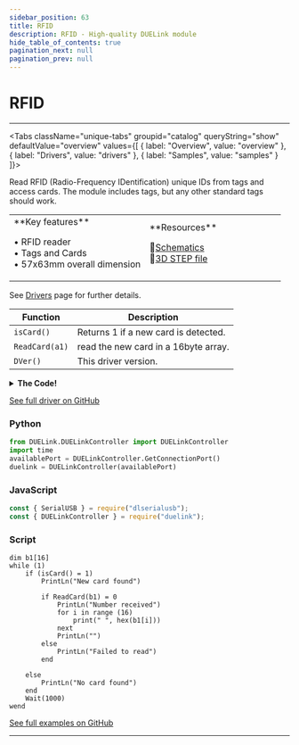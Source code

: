 ```yaml
---
sidebar_position: 63
title: RFID
description: RFID - High-quality DUELink module
hide_table_of_contents: true
pagination_next: null
pagination_prev: null
---
```



# RFID

<ImageSection 
  product="wrfid-b"
  tagline="RFID Tag and Card Reader"
/>

---

<Tabs className="unique-tabs" groupid="catalog" queryString="show" defaultValue="overview"
  values={[
    {
        label: "Overview",
        value: "overview"
    },
    {
        label: "Drivers",
        value: "drivers"
    },
    {
        label: "Samples",
        value: "samples"
    }
]}>

<TabItem value="overview">

Read RFID (Radio-Frequency IDentification) unique IDs from tags and access cards. The module includes tags, but any other standard tags should work.

<table><td width='50%'>
**Key features**

• RFID reader<br/>
• Tags and Cards<br/>
• 57x63mm overall dimension<br/>

</td><td width='50%'>
**Resources**
 
📄[Schematics](/sch/gdl-wrfid-b.pdf)<br/>
🔩[3D STEP file](/3d/gdl-wrfid-b.step)<br/>
</td></table>

</TabItem>

<TabItem value="drivers">

See [Drivers](/docs/engine/drivers) page for further details.

| Function | Description |
|----------|-------------|
| `isCard()` | Returns 1 if a new card is detected. |
| `ReadCard(a1)` | read the new card in a 16byte array. |
| `DVer()` | This driver version. |
<details>
<summary><strong>The Code!</strong></summary>

**RFID Driver**

```batch
##### RFID Driver #####

fn DVer()
    return 1.0
fend

# https://github.com/lsongdev/RFID-RC522/blob/master/RFID.cpp#L118
Dim b2[5] # serial number
Alias(rst=3,cs=5)


_z = 0

fn Init()
    SpiCfg(0,8000)
    DWrite(rst, 1)        
    DWrite(cs, 1)   
    RstReg()    
    WriteReg(0x2A, 0x8D) #TModeReg
    WriteReg(0x2B, 0x3E) #TPrescalerReg
    WriteReg(0x2D, 30) #TReloadRegL
    WriteReg(0x2C, 0) #TReloadRegH
    WriteReg(0x15, 0x40) #TxAutoReg
    WriteReg(0x11, 0x3D) #ModeReg
    
    AntenOn()
    
fend

fn RstReg() 
    WriteReg(0x01, 0x0F) #CommandReg, PCD_RESETPHASE
fend

fn WriteReg(r, v)
    DWrite(cs, 0)  
    
    SpiWr((r<<1)&0x7E)
    SpiWr(v)
    
    DWrite(cs, 1)  
fend

fn ReadReg(r)
    DWrite(cs, 0)  
    
    SpiWr(((r<<1)&0x7E) | 0x80)
    r = SpiWr(0)
    
    DWrite(cs, 1) 
    
    return r
fend

fn SetBitM(r, m)
    t = ReadReg(r)
    
    WriteReg(r, (t | m) & 0xFF)
fend

fn ClrBitM(r, m)
    t = ReadReg(r)
    
    WriteReg(r, (t &  (~m) ) & 0xFF)
fend

fn AntenOn() 
    t = ReadReg(0x14) #TxControlReg  
    
    if (!(t & 0x03))
        SetBitM(0x14, 0x03)
    end
fend

fn AntenOff() 
    t = ReadReg(0x14) #TxControlReg  
    
    if (!(t & 0x03))
        ClrBitM(0x14, 0x03)
    end
fend

fn Crc(b1,l, b2)
    ClrBitM(0x05, 0x04) #DivIrqReg             
    SetBitM(0x0A, 0x80) #FIFOLevelReg
    
    for i = 0 to l
        WriteReg(0x09, b1[i] ) #FIFODataReg           
    next
    
    WriteReg(0x01, 0x03) #CommandReg PCD_CALCCRC
    
    i = 0xFF
    n = 0
    
    while ((i != 0) && !(n & 0x04))
        n = ReadReg(0x05) #DivIrqReg
        i = i - 1
    wend
    
    b2[0] = ReadReg(0x22) #CRCResultRegL         
    b2[1] = ReadReg(0x21) #CRCResultRegM         
    
fend

fn toCard(c, b1, s, b1, b) # b is _z
    e = 2 #status MI_ERR
    q = 0 #irqEn 
    w = 0 #waitIRq 
    l = 0 #lastBits
    n = 0
    i = 0
    
    if c = 0x0E #PCD_AUTHENT
        q = 0x12
        w = 0x10
    end
    
    if c = 0x0C #PCD_TRANSCEIVE

        q = 0x77
        w = 0x30
    end
    
    WriteReg(0x02, q | 0x80) #CommIEnReg
    ClrBitM(0x04, 0x80) #CommIrqReg
    SetBitM(0x0A, 0x80) #FIFOLevelReg   
    
    WriteReg(0x01, 0x00) #CommandReg,PCD_IDLE
    
    for i = 0 to s
        WriteReg(0x09, b1[i]) #FIFODataReg
    next
    
    WriteReg(0x01, c) #CommandReg
    
    if c = 0x0C #PCD_TRANSCEIVE
        SetBitM(0x0D, 0x80) #BitFramingReg, StartSend=1,transmission of data starts
    end
    
    i = 2000
    
    while ((i != 0) && !(n & 0x1) && !(n&w)) 
        n = ReadReg(0x04) #
        i = i - 1
    wend
    
    ClrBitM(0x0D, 0x80) #BitFramingReg
    
    if (i != 0)
        if (!(ReadReg(0x06) & 0x1B)) #ErrorReg
            e = 0 #MI_OK
            if (n & q & 0x01)
                e = 1 # MI_NOTAGERR
            end
            
            if (c = 0x0C)
                n = ReadReg(0x0A) #FIFOLevelReg
                l = ReadReg(0x0C) & 0x07 #ControlReg       

                if (l != 0)
                    _z = (n - 1)  * 8 + l
                else
                    _z = n * 8
                end
                
                if ( n = 0)
                    n = 1
                end
                
                if (n > 16) # MAX_LEN
                    n = 16
                end
                
                for i = 0 to n
                    b1[i] = ReadReg(0x09) #FIFODataReg
                next
            end
        
        else
        
            e = 2 #MI_ERR
        end
    end
    
    return e
fend

fn Request(m, b1)
    s = 0
    b = 0
    
    WriteReg(0x0D, 0x07) #BitFramingReg
    b1[0] = m
    
    s = toCard(0x0C, b1, 1, b1, b) #PCD_TRANSCEIVE
    
    if (s != 0 && b != 0x10) #: 0 is MI_OK
        s = 2 #MI_ERR
    end
    
    return s    
fend

fn ReadCard(b1)
    WriteReg(0x0D, 0x00) #BitFramingReg 
    
    k = 0 #serNumCheck
    
    b1[0] = 0x93 #PICC_ANTICOLL
    b1[1] = 0x20
    
    s = toCard  (0x0C, b1, 2, b1, _z) #0x0C PCD_TRANSCEIVE      

    if s = 0 #MI_OK
        for i = 0 to 4
            k = k ^ b1[i]
        next
        
        if k != b1[i]
            s = 2 # MI_ERR
        end
    else
        PrintLn("anticoll failed")
    end
    
    return s
fend

fn isCard()
    Dim b1[16]
    
    s = request(0x26, b1) #PICC_REQIDL
    
    if s = 0
        return 1
    else
        return 0        
    end
fend

Init()

####################

```

</details>

[See full driver on GitHub](https://github.com/ghi-electronics/duelink-website/tree/main/static/code/drivers)

</TabItem>

<TabItem value="samples">

### Python

```python
from DUELink.DUELinkController import DUELinkController
import time
availablePort = DUELinkController.GetConnectionPort()
duelink = DUELinkController(availablePort)
```

### JavaScript

```javascript
const { SerialUSB } = require("dlserialusb");
const { DUELinkController } = require("duelink");
```

### Script

```batch
dim b1[16]
while (1)
    if (isCard() = 1)
        PrintLn("New card found")
        
        if ReadCard(b1) = 0
            PrintLn("Number received")
            for i in range (16)
                print(" ", hex(b1[i]))
            next
            PrintLn("")
        else
            PrintLn("Failed to read")
        end
        
    else
        PrintLn("No card found")
    end
    Wait(1000)
wend

```

[See full examples on GitHub](https://github.com/ghi-electronics/duelink-website/tree/main/static/code/samples)

</TabItem>

</Tabs>

---

<OrderSection
    product="DUELink RFID"
    partnumber="GDL-WRFID-B"
    price="$0.00"
/>
